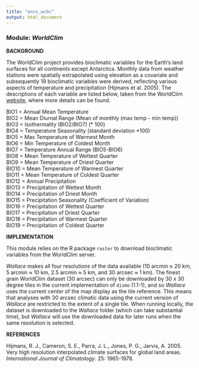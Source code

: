 ```yaml
---
title: "envs_wcbc"
output: html_document
---
```


### **Module:** ***WorldClim***

**BACKGROUND**

The WorldClim project provides bioclimatic variables for the Earth's land surfaces for all continents except Antarctica. Monthly data from weather stations were spatially extrapolated using elevation as a covariate and subsequently 19 bioclimatic variables were derived, reflecting various aspects of temperature and precipitation (Hijmans et al. 2005). The descriptions of each variable are listed below, taken from the WorldClim <a href="http://www.worldclim.org" target="_blank">website</a>, where more details can be found.

BIO1 = Annual Mean Temperature  
BIO2 = Mean Diurnal Range (Mean of monthly (max temp - min temp))  
BIO3 = Isothermality (BIO2/BIO7) (* 100)  
BIO4 = Temperature Seasonality (standard deviation *100)  
BIO5 = Max Temperature of Warmest Month  
BIO6 = Min Temperature of Coldest Month  
BIO7 = Temperature Annual Range (BIO5-BIO6)  
BIO8 = Mean Temperature of Wettest Quarter  
BIO9 = Mean Temperature of Driest Quarter  
BIO10 = Mean Temperature of Warmest Quarter  
BIO11 = Mean Temperature of Coldest Quarter  
BIO12 = Annual Precipitation  
BIO13 = Precipitation of Wettest Month  
BIO14 = Precipitation of Driest Month  
BIO15 = Precipitation Seasonality (Coefficient of Variation)  
BIO16 = Precipitation of Wettest Quarter  
BIO17 = Precipitation of Driest Quarter  
BIO18 = Precipitation of Warmest Quarter  
BIO19 = Precipitation of Coldest Quarter  

**IMPLEMENTATION**

This module relies on the R package `raster` to download bioclimatic variables from the WorldClim server. 

*Wallace* makes all four resolutions of the data available (10 arcmin &asymp; 20 km, 5 arcmin &asymp; 10 km, 2.5 arcmin &asymp; 5 km, and 30 arcsec &asymp; 1 km). The finest grain WorldClim dataset (30 arcsec) can only be downloaded by 30 x 30 degree tiles in the current implementation of `dismo` (1.1-1), and so *Wallace* uses the current center of the map display as the tile reference. This means that analyses with 30 arcsec climatic data using the current version of *Wallace* are restricted to the extent of a single tile. When running locally, the dataset is downloaded to the *Wallace* folder (which can take substantial time), but *Wallace* will use the downloaded data for later runs when the same resolution is selected.

**REFERENCES**

Hijmans, R. J., Cameron, S. E., Parra, J. L., Jones, P. G., Jarvis, A. 2005. Very high resolution interpolated climate surfaces for global land areas. *International Journal of Climatology*. 25: 1965-1978.
